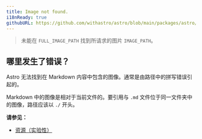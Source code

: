 ```yaml
---
title: Image not found.
i18nReady: true
githubURL: https://github.com/withastro/astro/blob/main/packages/astro/src/core/errors/errors-data.ts
---
```


> 未能在 `FULL_IMAGE_PATH` 找到所请求的图片 `IMAGE_PATH`。

## 哪里发生了错误？

Astro 无法找到在 Markdown 内容中包含的图像。通常是由路径中的拼写错误引起的。

Markdown 中的图像是相对于当前文件的。要引用与 `.md` 文件位于同一文件夹中的图像，路径应该以 `./` 开头。

**请参见：**

- [资源（实验性）](/zh-cn/guides/assets/)
